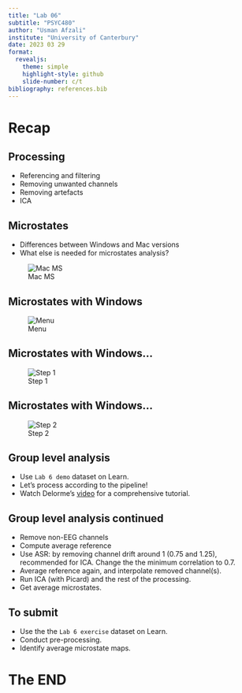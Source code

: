 ```yaml
---
title: "Lab 06"
subtitle: "PSYC480"
author: "Usman Afzali"
institute: "University of Canterbury"
date: 2023 03 29
format: 
  revealjs:
    theme: simple
    highlight-style: github
    slide-number: c/t
bibliography: references.bib
---
```


# Recap {background-color="orange"}

## Processing {background-color="#346bc8"}

-   Referencing and filtering
-   Removing unwanted channels
-   Removing artefacts
-   ICA

## Microstates {background-color="#346bc8"}

-   Differences between Windows and Mac versions
-   What else is needed for microstates analysis?

![Mac MS](/figs/ms-mac.png)

## Microstates with Windows {background-color="#346bc8"}

![Menu](/figs/ms-win3.png)

## Microstates with Windows... {background-color="#346bc8"}

![Step 1](/figs/ms-win1.png)

## Microstates with Windows... {background-color="#346bc8"}

![Step 2](/figs/ms-win2.png)

## Group level analysis {background-color="#346bc8"}

::: incremental

-   Use `Lab 6 demo` dataset on Learn.
-   Let's process according to the pipeline!
-   Watch Delorme's [video](https://eeglab.org/tutorials/10_Group_analysis/multiple_subject_proccessing_overview.html) for a comprehensive tutorial.
:::

##  Group level analysis continued {background-color="#346bc8"}

::: incremental
-   Remove non-EEG channels
-   Compute average reference
-   Use ASR: by removing channel drift around 1 (0.75 and 1.25), recommended for ICA. Change the the minimum correlation to 0.7.
-   Average reference again, and interpolate removed channel(s).
-   Run ICA (with Picard) and the rest of the processing.
-   Get average microstates.
:::

## To submit {background-color=#346bc8}

-   Use the the `Lab 6 exercise` dataset on Learn.
-   Conduct pre-processing.
-   Identify average microstate maps.

# The END {background-color="orange"}
